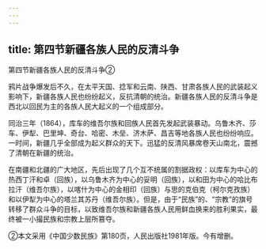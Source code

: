 ```yaml
---
---
---
```

title: 第四节新疆各族人民的反清斗争
---



第四节新疆各族人民的反清斗争②

鸦片战争爆发后不久，在太平天国、捻军和云南、陕西、甘肃各族人民的武装起义影响下，新疆各族人民也纷纷起义，反抗清朝的统治。新疆各族人民的反清斗争是西北以回民为主的各族人民大起义的一个组成部分。

同治三年（1864），库车的维吾尔族和回族人民首先发起武装暴动。乌鲁木齐、莎车、伊犁、巴里坤、奇台、哈密、木垒、济木萨、昌吉等地各族人民也纷纷响应。一时间，新疆几乎全部成为起义群众的天下。迅猛的反清风暴席卷天山南北，震撼了清朝在新疆的统治。

在南疆和北疆的广大地区，先后出现了几个互不统属的割据政权：以库车为中心的热西丁汗和卓（回族），以乌鲁木齐为中心的妥明（回族），以和田为中心的哈比布拉汗（维吾尔族），以喀什为中心的金相印（回族）与思的克伯克（柯尔克孜族）和以伊犁为中心的塔兰其苏丹（维吾尔族）。但是，由于“民族”的、“宗教”的旗号转移了群众斗争的目标，以致维吾尔族和新疆各族人民用鲜血换来的胜利果实，最终被一小撮民族和宗教上层所篡夺。

②本文采用《中国少数民族》第180页，人民出版社1981年版。今有增删。